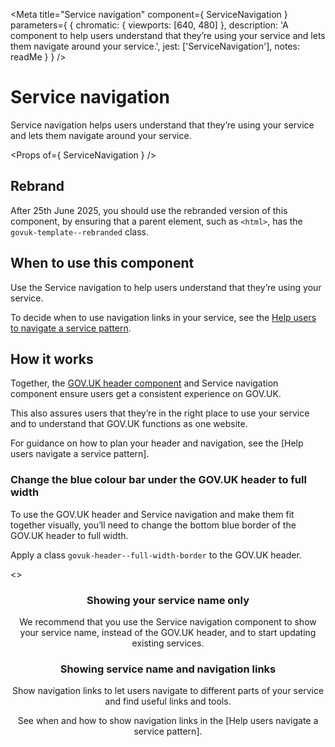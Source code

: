 
<Meta
  title="Service navigation"
  component={ ServiceNavigation }
  parameters={ {
    chromatic: { viewports: [640, 480] },
    description: 'A component to help users understand that they’re using your service and lets them navigate around your service.',
    jest: ['ServiceNavigation'],
    notes: readMe
  } }
/>

# Service navigation

Service navigation helps users understand that they’re using your service and lets them navigate around your service.

<Preview withToolbar>
  <Story name="ServiceNavigation">
    <ServiceNavigation items={[
      {
        href: "/styles",
        text: "Navigation item 1"
      },
      {
        href: "#active",
        text: "Navigation item 2",
      },
      {
        href: "/contributing",
        text: "Navigation item 3"
      }
    ]} />
  </Story>
</Preview>

<Props of={ ServiceNavigation } />


## Rebrand

After 25th June 2025, you should use the rebranded version of this component, by ensuring that a parent element, such as `<html>`, has the `govuk-template--rebranded` class.

<Preview>
  <Story name="Rebrand">
    <div className="govuk-template--rebranded">
      <ServiceNavigation items={[
        {
          href: "/styles",
          text: "Navigation item 1"
        },
        {
          href: "#active",
          text: "Navigation item 2",
        },
        {
          href: "/contributing",
          text: "Navigation item 3"
        }
      ]} />
    </div>
  </Story>
</Preview>


## When to use this component

Use the Service navigation to help users understand that they’re using your service.

To decide when to use navigation links in your service, see the [Help users to navigate a service pattern].


## How it works

Together, the [GOV.UK header component] and Service navigation component ensure users get a consistent experience on GOV.UK.

This also assures users that they’re in the right place to use your service and to understand that GOV.UK functions as one website.

For guidance on how to plan your header and navigation, see the [Help users navigate a service pattern].


### Change the blue colour bar under the GOV.UK header to full width

To use the GOV.UK header and Service navigation and make them fit together visually, you’ll need to change the bottom blue border of the GOV.UK header to full width.

Apply a class `govuk-header--full-width-border` to the GOV.UK header.

<Preview>
  <Story name="With header">
    <>
    <Header govUK classModifiers="full-width-border" />
    <ServiceNavigation items={[
      {
        href: "/styles",
        text: "Navigation item 1"
      },
      {
        href: "#active",
        text: "Navigation item 2",
      },
      {
        href: "/contributing",
        text: "Navigation item 3"
      }
    ]} />
    </>
  </Story>
</Preview>


### Showing your service name only

We recommend that you use the Service navigation component to show your service name, instead of the GOV.UK header, and to start updating existing services.

<Preview>
  <Story name="Service name">
    <ServiceNavigation serviceName="Service name" serviceHref="#" />
  </Story>
</Preview>


### Showing service name and navigation links

Show navigation links to let users navigate to different parts of your service and find useful links and tools.

<Preview>
  <Story name="Full">
    <ServiceNavigation
      serviceName="Service name"
      serviceHref="#"
      items={[
        {
          href: "/styles",
          text: "Navigation item 1"
        },
        {
          href: "#active",
          text: "Navigation item 2",
        },
        {
          href: "/contributing",
          text: "Navigation item 3"
        }
      ]}
    />
  </Story>
</Preview>

See when and how to show navigation links in the [Help users navigate a service pattern].


[Help users to navigate a service pattern]: https://design-system.service.gov.uk/patterns/navigate-a-service/
[GOV.UK header component]: /components?name=Header
